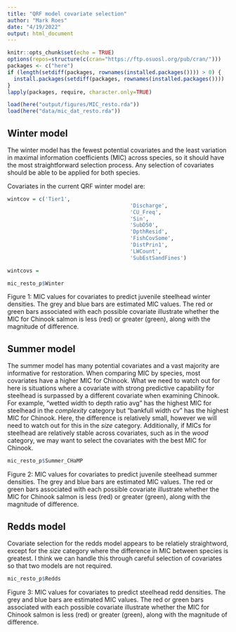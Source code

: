 ```yaml
---
title: "QRF model covariate selection"
author: "Mark Roes"
date: "4/19/2022"
output: html_document
---
```


```r
knitr::opts_chunk$set(echo = TRUE)
options(repos=structure(c(cran="https://ftp.osuosl.org/pub/cran/")))  
packages <- c("here") 
if (length(setdiff(packages, rownames(installed.packages()))) > 0) {
  install.packages(setdiff(packages, rownames(installed.packages())))  
}  
lapply(packages, require, character.only=TRUE)

```

```r
load(here("output/figures/MIC_resto.rda"))
load(here("data/mic_dat_resto.rda"))
```

## Winter model

The winter model has the fewest potential covariates and the least variation in maximal information coefficients (MIC) across species, so it should have the most straightforward selection process. Any selection of covariates should be able to be applied for both species.  

Covariates in the current QRF winter model are:

```r
wintcov = c('Tier1',
                                       'Discharge',
                                       'CU_Freq',
                                       'Sin',
                                       'SubD50',
                                       'DpthResid',
                                       'FishCovSome',
                                       'DistPrin1',
                                       'LWCount',
                                       'SubEstSandFines')

wintcovs = 

mic_resto_p$Winter
```

Figure 1: MIC values for covariates to predict juvenile steelhead winter densities. The grey and blue bars are estimated MIC values. The red or green bars associated with each possible covariate illustrate whether the MIC for Chinook salmon is less (red) or greater (green), along with the magnitude of difference.



## Summer model

The summer model has many potential covariates and a vast majority are informative for restoration. When comparing MIC by species, most covariates have a higher MIC for Chinook. What we need to watch out for here is situations where a covariate with strong predictive capability for steelhead is surpassed by a different covariate when examining Chinook. For example, "wetted width to depth ratio avg" has the highest MIC for steelhead in the *complexity* category but "bankfull width cv" has the highest MIC for Chinook. Here, the difference is relatively small, however we will need to watch out for this in the *size* category. Additionally, if MICs for steelhead are relatively stable across covariates, such as in the *wood* category, we may want to select the covariates with the best MIC for Chinook. 

```r
mic_resto_p$Summer_CHaMP
```

Figure 2: MIC values for covariates to predict juvenile steelhead summer densities. The grey and blue bars are estimated MIC values. The red or green bars associated with each possible covariate illustrate whether the MIC for Chinook salmon is less (red) or greater (green), along with the magnitude of difference.



## Redds model

Covariate selection for the redds model appears to be relatiely straightword, except for the *size* category where the difference in MIC between species is greatest. I think we can handle this through careful selection of covariates so that two models are not required.


```r
mic_resto_p$Redds
```

Figure 3: MIC values for covariates to predict steelhead redd densities. The grey and blue bars are estimated MIC values. The red or green bars associated with each possible covariate illustrate whether the MIC for Chinook salmon is less (red) or greater (green), along with the magnitude of difference.